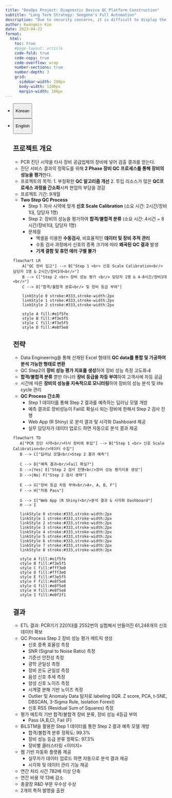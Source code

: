 ```yaml
---
title: "DevOps Project: Diagnostic Device QC Platform Construction"
subtitle: "Long Term Strategy: Seegene's Full Automation"
description: "Due to security concerns, it is difficult to display the data used in this project."
author: Kwangmin Kim
date: 2023-04-22
format: 
  html:
    toc: true  
    #page-layout: article
    code-fold: true
    code-copy: true
    code-overflow: wrap
    number-sections: true
    number-depth: 3
    grid:
      sidebar-width: 200px
      body-width: 1200px
      margin-width: 100px
---
```


<ul class="nav nav-pills" id="language-tab" role="tablist">

<li class="nav-item" role="presentation">

<button class="nav-link active" id="Korean-tab" data-bs-toggle="tab" data-bs-target="#Korean" type="button" role="tab" aria-controls="Korean" aria-selected="true">

Korean

</button>

</li>

<li class="nav-item" role="presentation">

<button class="nav-link" id="English-tab" data-bs-toggle="tab" data-bs-target="#English" type="button" role="tab" aria-controls="knitr" aria-selected="false">

English

</button>

</li>

<div class="tab-content" id="language-tabcontent">

::: {#Korean .tab-pane .fade .show .active role="tabpanel" aria-labelledby="Korean-tab"}
## 프로젝트 개요

-   PCR 진단 시약을 타사 장비 공급업체의 장비에 넣어 검출 결과를 얻는다.
-   진단 서비스 결과의 정확도를 위해 **2 Phase 장비 QC 프로세스를 통해 장비의 성능을 평가**한다.
-   프로젝트의 목적: 1. 부정확한 **QC 알고리즘 개선** 2. 투입 리소스가 많은 **QC프로세스 과정을 간소화**시켜 현업의 부담을 경감
-   프로젝트 기간: 9개월
-   **Two Step QC Process**
    -   Step 1: 자사 시약에 맞게 **신호 Scale Calibration** (소요 시간: 2시간/장비1대, 담당자 1명)
    -   Step 2: 장비의 성능을 평가하여 **합격/불합격 분류** (소요 시간: 4시간 \~ 8시간/장비1대, 담당자 1명)
    -   문제점
        -   엑셀을 이용한 **수동검사**, 비효율적인 **데이터 및 장비 추적 관리**
        -   수동 검사 과정에서 신호의 증폭 크기에 따라 **왜곡된 QC 결과** 발생
        -   **기계 결함 및 휴먼 에러 구별 불가**

```mermaid
flowchart LR
    A["QC 장비 입고"] --> B["Step 1 <br> 신호 Scale Calibration<br/> 담당자 1명 & 2시간/장비1대<br/>"]
    B --> C["Step 2 <br> 장비 성능 평가 <br/> 담당자 1명 & 4-8시간/장비1대<br/>"]
    C --> D["합격/불합격 분류<br/> 및 장비 등급 부여"]
    
    linkStyle 0 stroke:#333,stroke-width:2px
    linkStyle 1 stroke:#333,stroke-width:2px
    linkStyle 2 stroke:#333,stroke-width:2px
    
    style A fill:#e1f5fe
    style B fill:#f3e5f5
    style C fill:#f3e5f5
    style D fill:#e8f5e8
```

## 전략

-   Data Engineering을 통해 산재된 Excel 형태의 **QC data를 통합 및 가공하여 분석 가능한 형태로 변환**
-   QC Step2의 **장비 성능 평가 지표를 생성**하여 장비 성능 측정 고도화ㅙ
-   **합격/불합격 분류** 뿐만 아니라 **장비 등급을 차등 부여**하여 고객사에 차등 공급
-   시간에 따른 **장비의 성능을 지속적으로 모니터링**하여 장비의 성능 분석 및 life cycle 관리\
-   **QC Process 간소화**
    -   Step 1 데이터를 통해 Step 2 결과를 예측하는 딥러닝 모델 개방
    -   예측 결과로 장비성능이 Fail로 확실시 되는 장비에 한해서 Step 2 검사 진행
    -   Web App (R Shiny) 로 분석 결과 및 시각화 Dashboard 제공
    -   실무 담당자가 데이터 업로드 하면 자동으로 분석 결과 제공

```mermaid
flowchart TD
   A["PCR 진단 시약<br/>타사 장비에 투입"] --> B["Step 1 <br> 신호 Scale Calibration<br/>데이터 수집"]
   B --> C["딥러닝 모델<br/>Step 2 결과 예측"]
   
   C --> D{"예측 결과<br/>Fail 확실?"}
   D -->|Yes| E["Step 2 검사 진행<br/>장비 성능 평가지표 생성"]
   D -->|No| F["Step 2 검사 생략"]
   
   E --> G["장비 등급 차등 부여<br/>A+, A, B, F"]
   F --> H["자동 Pass"]
   
   G --> I["Web App (R Shiny)<br/>분석 결과 & 시각화 Dashboard"]
   H --> I
   
   linkStyle 0 stroke:#333,stroke-width:2px
   linkStyle 1 stroke:#333,stroke-width:2px
   linkStyle 2 stroke:#333,stroke-width:2px
   linkStyle 3 stroke:#333,stroke-width:2px
   linkStyle 4 stroke:#333,stroke-width:2px
   linkStyle 5 stroke:#333,stroke-width:2px
   linkStyle 6 stroke:#333,stroke-width:2px
   linkStyle 7 stroke:#333,stroke-width:2px
   linkStyle 8 stroke:#333,stroke-width:2px
   
   style A fill:#e1f5fe
   style B fill:#f3e5f5
   style C fill:#fff3e0
   style D fill:#fff3e0
   style E fill:#f3e5f5
   style F fill:#e8f5e8
   style G fill:#e8f5e8
   style H fill:#e8f5e8
   style I fill:#e0f2f1
```

## 결과

-   ETL 결과: PCR기기 2201대를 2552번의 실험해서 만들어진 61,248개의 신호 데이터 확보
-   QC Process Step 2 장비 성능 평가 메트릭 생성
    -   신호 증폭 효율성 측정
    -   SNR (Signal to Noise Ratio) 측정
    -   기준선 안전성 측정
    -   광학 균일성 측정
    -   장비 온도 균일성 측정
    -   음성 신호 추세 측정
    -   양성 신호 노이즈 측정
    -   시계열 분해 기반 노이즈 측정
    -   Outlier 및 Anomaly Data 탐지로 labeling (IQR. Z score, PCA, t-SNE, DBSCAN, 3-Sigma Rule, Isolation Forest)
    -   신호 RSS (Residual Sum of Squares) 측정
-   평가 메트릭 기반 합격/불합격 장비 분류, 장비 성능 4등급 부여
    -   Pass (A,B,C), Fail (F)
-   BiLSTM을 활용한 Step 1 데이터를 통한 Step 2 결과 예측 모델 개방
    -   합격/불합격 분류 정확도: 99.3%
    -   장비 성능 등급 분류 정확도: 97.3%
    -   장비별 클러스터링 <이미지>
-   웹 기반 자동화 플랫폼 제공
    -   실무자가 데이터 업로드 하면 자동으로 분석 결과 제공
    -   시각화 및 데이터 관리 기능 제공
-   연간 처리 시간 782배 이상 단축
-   연간 비용 약 13배 감소
-   총괄장 R&D 부문 우수상 수상
-   2개의 특허 발명을 출원
:::

::: {#English .tab-pane .fade role="tabpanel" aria-labelledby="English-tab"}
:::